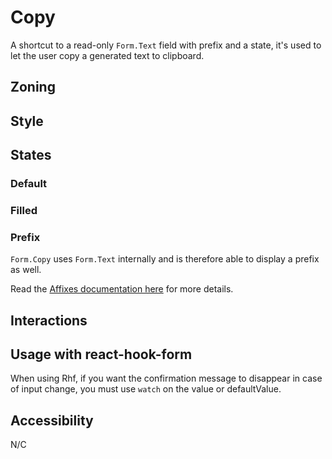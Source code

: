 

<Meta of={Stories} />
<Status id="formFieldInputCopy" />

# Copy

A shortcut to a read-only `Form.Text` field with prefix and a state, it's used to let the user copy a generated text to clipboard.

## Zoning

<FigmaImage
	src="https://www.figma.com/file/qc8oUSyVJM67gSsbTShftt/%F0%9F%93%90-Zoning?node-id=548%3A11"
	alt="zoning image for copy input"
/>

## Style

## States

### Default

<Canvas>
	<Story of={Stories.CopyStates} />
</Canvas>

### Filled

<Canvas>
	<Story of={Stories.CopyStatesWithContents} />
</Canvas>

### Prefix

`Form.Copy` uses `Form.Text` internally and is therefore able to display a prefix as well.

<Canvas>
	<Story of={Stories.CopyWithPrefix} />
</Canvas>

Read the [Affixes documentation here](/docs/form-affic-affixes) for more details.

## Interactions

## Usage with react-hook-form

When using Rhf, if you want the confirmation message to disappear in case of input change, you must use `watch` on the value or defaultValue.

<Canvas>
	<Story of={Stories.ReactHookForm} />
</Canvas>

## Accessibility

N/C
